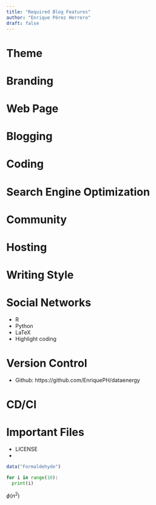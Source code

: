 ```yaml
---
title: "Required Blog Features"
author: "Enrique Pérez Herrero"
draft: false
---
```


# Theme

# Branding

# Web Page

# Blogging

# Coding

# Search Engine Optimization

# Community

# Hosting

# Writing Style

# Social Networks

* R
* Python
* LaTeX
* Highlight coding

# Version Control
 * Github:  https://github.com/EnriquePH/dataenergy

# CD/CI

# Important Files
 * LICENSE
 * 

```r
data("Formaldehyde")
```


```python
for i in range(10):
  print(i)
```

$\phi(n^2)$
